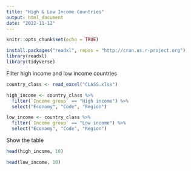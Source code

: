 ```yaml
---
title: "High & Low Income Countries"
output: html_document
date: "2022-11-12"
---
```


```r
knitr::opts_chunk$set(echo = TRUE)
```

```r
install.packages("readxl", repos = "http://cran.us.r-project.org")
library(readxl)
library(tidyverse)
```

Filter high income and low income countries
```r
country_class <- read_excel("CLASS.xlsx")

high_income <- country_class %>% 
  filter(`Income group` == "High income") %>% 
  select("Economy", "Code", "Region")

low_income <- country_class %>% 
  filter(`Income group` == "Low income") %>% 
  select("Economy", "Code", "Region")
```

Show the table

```r
head(high_income, 10)
```
```r
head(low_income, 10)
```

